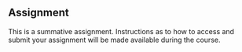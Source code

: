 ## Assignment

This is a summative assignment. Instructions as to how to access and submit your assignment will be made available during the course.